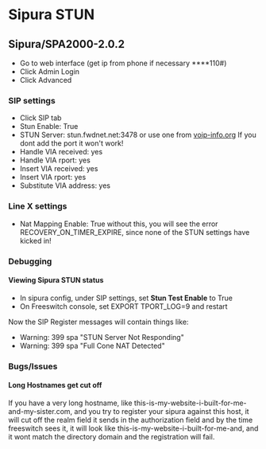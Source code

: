 
# Sipura STUN 

 

## Sipura/SPA2000-2.0.2

* Go to web interface (get ip from phone if necessary \*\*\*\*110#)
* Click Admin Login
* Click Advanced

### SIP settings

* Click SIP tab
* Stun Enable: True
* STUN Server: stun.fwdnet.net:3478 or use one from [voip-info.org](http://www.voip-info.org/wiki-STUN) If you dont add the port it won't work!
* Handle VIA received: yes
* Handle VIA rport: yes
* Insert VIA received: yes
* Insert VIA rport: yes
* Substitute VIA address: yes

### Line X settings

* Nat Mapping Enable: True without this, you will see the error RECOVERY\_ON\_TIMER\_EXPIRE, since none of the STUN settings have kicked in!

### Debugging

#### Viewing Sipura STUN status

* In sipura config, under SIP settings, set **Stun Test Enable** to True
* On Freeswitch console, set EXPORT TPORT\_LOG=9 and restart

Now the SIP Register messages will contain things like:

* Warning: 399 spa "STUN Server Not Responding"
* Warning: 399 spa "Full Cone NAT Detected"

### Bugs/Issues

#### Long Hostnames get cut off

If you have a very long hostname, like this-is-my-website-i-built-for-me-and-my-sister.com, and you try to register your sipura against this host, it will cut off the realm field it sends in the authorization field and by the time freeswitch sees it, it will look like this-is-my-website-i-built-for-me-and, and it wont match the directory domain and the registration will fail.


